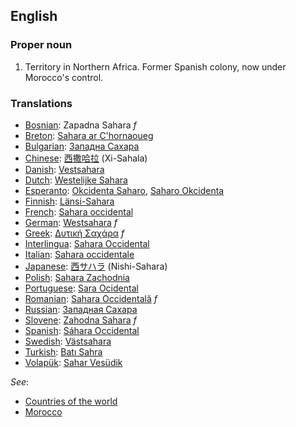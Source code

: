==English==
===Proper noun===

# Territory in Northern Africa. Former Spanish colony, now under Morocco's control.
===Translations===
*[[Bosnian]]: Zapadna Sahara ''f''
*[[Breton]]: [[Sahara ar C'hornaoueg]]
*[[Bulgarian]]: [[Западна Сахара]]
*[[Chinese]]: [[西撒哈拉]] (Xi-Sahala)
*[[Danish]]: [[Vestsahara]]
*[[Dutch]]: [[Westelijke Sahara]]
*[[Esperanto]]: [[Okcidenta Saharo]], [[Saharo Okcidenta]]
*[[Finnish]]: [[Länsi-Sahara]]
*[[French]]: [[Sahara occidental]]
*[[German]]: [[Westsahara]] ''f''
*[[Greek]]: [[Δυτική Σαχάρα]] ''f''
*[[Interlingua]]: [[Sahara Occidental]]
*[[Italian]]: [[Sahara occidentale]]
*[[Japanese]]: [[西サハラ]] (Nishi-Sahara)
*[[Polish]]: [[Sahara Zachodnia]]
*[[Portuguese]]: [[Sara Ocidental]]
*[[Romanian]]: [[Sahara Occidentală]] ''f''
*[[Russian]]: [[Западная Сахара]]
*[[Slovene]]: [[Zahodna Sahara]] ''f''
*[[Spanish]]: [[Sáhara Occidental]]
*[[Swedish]]: [[Västsahara]]
*[[Turkish]]: [[Batı Sahra]]
*[[Volapük]]: [[Sahar Vesüdik]]

''See'': 
*[[Countries of the world]]
*[[Morocco]]